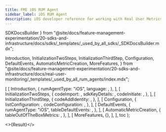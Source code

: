 ```yaml
---
title: FME iOS RUM Agent
sidebar_label: iOS RUM Agent
description: iOS developer reference for working with Real User Metrics (RUM)
---
```



  SDKDocsBuilder
} from "@site/docs/feature-management-experimentation/20-sdks-and-infrastructure/docs/sdks/_templates/_used_by_all_sdks/_SDKDocsBuilder.mdx";

  Introduction,
  InitializationTwoSteps,
  InitializationThirdStep,
  Configuration,
  DefaultEvents,
  AutomaticMetricCreation,
  MoreFeatures,
} from "@site/docs/feature-management-experimentation/20-sdks-and-infrastructure/docs/real-user-monitoring/_templates/_used_by_all_rum_agents/index.mdx";









  [
    [ 
      Introduction, 
      {
        rumAgentType:    "iOS",
        language:        <Language />,
      },
    ],
    [
      InitializationTwoSteps,
      {
        codeImport:      <Import />,
        sdkKeyDetails:   <ClientSdkKeyDetails />,
        codeInitiate:    <Initiate />,
      },
    ],
    [
      InitializationThirdStep,
      {
        codeAddIdentity: <AddIdentity />,
      },
    ],
    [
      Configuration,
      {
        listConfiguration: <ConfigurationList />,
        codeConfiguration: <CodeConfiguration />,
      },
    ],
    [
      DefaultEvents,
      {
        rumAgentType: "iOS",
        tableDefaultEvents: <EventsTable />,
      },
    ],
    [
      AutomaticMetricCreation,
      {
        tableOutOfTheBoxMetrics: <MetricsTable />,
      },
    ],
    [
      MoreFeatures,
      {},
    ],
  ],
  toc
);

<>{Result}</>

<DocCardList />